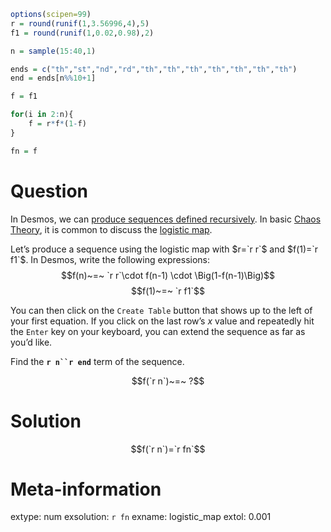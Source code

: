 ```r
options(scipen=99)
r = round(runif(1,3.56996,4),5)
f1 = round(runif(1,0.02,0.98),2)

n = sample(15:40,1)

ends = c("th","st","nd","rd","th","th","th","th","th","th","th")
end = ends[n%%10+1]

f = f1

for(i in 2:n){
    f = r*f*(1-f)
}

fn = f


```


Question
========

In Desmos, we can [produce sequences defined recursively](https://help.desmos.com/hc/en-us/articles/25917735966989-Recursion#h_01HVHM10ASS971T6VMMHEX9HD9). In basic [Chaos Theory](https://en.wikipedia.org/wiki/Chaos_theory), it is common to discuss the [logistic map](https://en.wikipedia.org/wiki/Logistic_map).

Let's produce a sequence using the logistic map with $r=`r r`$ and $f(1)=`r f1`$. In Desmos, write the following expressions:
$$f(n)~=~ `r r`\cdot f(n-1) \cdot \Big(1-f(n-1)\Big)$$
$$f(1)~=~ `r f1`$$

You can then click on the `Create Table` button that shows up to the left of your first equation. If you click on the last row's $x$ value and repeatedly hit the `Enter` key on your keyboard, you can extend the sequence as far as you'd like.

Find the **`r n``r end`** term of the sequence.

$$f(`r n`)~=~ ?$$


Solution
========

$$f(`r n`)=`r fn`$$


Meta-information
============
extype: num
exsolution: `r fn`
exname: logistic_map
extol: 0.001